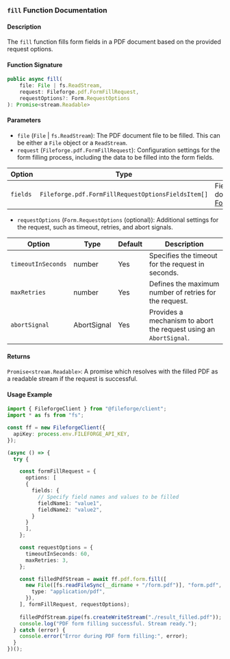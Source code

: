 ### `fill` Function Documentation

#### Description

The `fill` function fills form fields in a PDF document based on the provided request options. 

#### Function Signature

```typescript
public async fill(
    file: File | fs.ReadStream,
    request: Fileforge.pdf.FormFillRequest,
    requestOptions?: Form.RequestOptions
): Promise<stream.Readable>
```

#### Parameters

- `file` (`File` | `fs.ReadStream`): The PDF document file to be filled. This can be either a `File` object or a `ReadStream`.
- `request` (`Fileforge.pdf.FormFillRequest`): Configuration settings for the form filling process, including the data to be filled into the form fields.

| Option  | Type                                              | Description                                 |
|---------|---------------------------------------------------|---------------------------------------------|
| `fields`| `Fileforge.pdf.FormFillRequestOptionsFieldsItem[]` | Fields to fill or change in the PDF document. See details on [FormFillRequestOptionsFieldsItem](/sdk-reference/node/pdf/form/types/formFillRequestOptionsFieldsItem)|


- `requestOptions` (`Form.RequestOptions` (optional)): Additional settings for the request, such as timeout, retries, and abort signals.

| Option              | Type                   | Default | Description                                                                     |
|---------------------|------------------------|---------|---------------------------------------------------------------------------------|
| `timeoutInSeconds`  | number                 | Yes     | Specifies the timeout for the request in seconds.                               |
| `maxRetries`        | number                 | Yes     | Defines the maximum number of retries for the request.                          |
| `abortSignal`       | AbortSignal            | Yes     | Provides a mechanism to abort the request using an `AbortSignal`.               |

#### Returns

`Promise<stream.Readable>`: A promise which resolves with the filled PDF as a readable stream if the request is successful.

#### Usage Example

```typescript
import { FileforgeClient } from "@fileforge/client";
import * as fs from "fs";

const ff = new FileforgeClient({
  apiKey: process.env.FILEFORGE_API_KEY,
});

(async () => {
  try {

    const formFillRequest = {
      options: [
      {
        fields: {
          // Specify field names and values to be filled
          fieldName1: "value1",
          fieldName2: "value2",
        }
      }
      ],
    };

    const requestOptions = {
      timeoutInSeconds: 60,
      maxRetries: 3,
    };

    const filledPdfStream = await ff.pdf.form.fill([
      new File([fs.readFileSync(__dirname + "/form.pdf")], "form.pdf", {
        type: "application/pdf",
      }),
    ], formFillRequest, requestOptions);
        
    filledPdfStream.pipe(fs.createWriteStream("./result_filled.pdf"));
    console.log("PDF form filling successful. Stream ready.");
  } catch (error) {
    console.error("Error during PDF form filling:", error);
  }
})();
```

